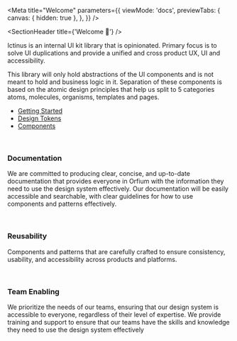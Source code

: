 
<Meta
  title="Welcome"
  parameters={{
    viewMode: 'docs',
    previewTabs: {
      canvas: { hidden: true },
    },
  }}
/>

<SectionHeader title={'Welcome 👋'} />

<p>
Ictinus is an internal UI kit library that is opinionated. Primary focus is to solve UI duplications
and provide a unified and cross product UX, UI and accessibility.

This library will only hold abstractions of the UI components and is not meant to hold and business
logic in it.
Separation of these components is based on the atomic design principles that help us split to 5 categories
atoms, molecules, organisms, templates and pages.

</p>

<SubsectionHeader title="What's Inside" />

- [Getting Started](?path=/story/guide-getting-started--page)
- [Design Tokens](?path=/story/design-tokens-about--page)
- [Components](?path=/docs/updated-components-avatar-avatar--overview)

<br />

<SubsectionHeader title="Our Mission" />

### Documentation

We are committed to producing clear, concise, and up-to-date documentation that provides everyone in
Orfium with the information they need to use the design system effectively. Our documentation will be
easily accessible and searchable, with clear guidelines for how to use components and patterns effectively.

<br />

### Reusability

Components and patterns that are carefully crafted to ensure consistency, usability, and accessibility
across products and platforms.

<br />

### Team Enabling

We prioritize the needs of our teams, ensuring that our design system is accessible to everyone, regardless of their level of expertise. We provide training and support to ensure that our teams have the skills and knowledge they need to use the design system effectively

<br />
<br />
